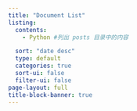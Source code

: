 ```yaml
---
title: "Document List"
listing:
  contents: 
    - Python #列出 posts 目录中的内容

  sort: "date desc"
  type: default
  categories: true
  sort-ui: false
  filter-ui: false
page-layout: full
title-block-banner: true
---
```

